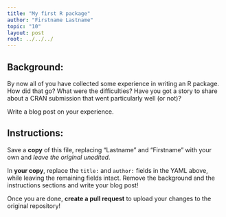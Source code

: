 ```yaml
---
title: "My first R package"
author: "Firstname Lastname"
topic: "10"
layout: post
root: ../../../
---
```


## Background:

By now all of you have collected some experience in writing an R package. How did that go? What were the difficulties? Have you got a story to share about a CRAN submission that went particularly well (or not)?

Write a blog post on your experience. 

## Instructions:
Save a **copy** of this file, replacing "Lastname" and "Firstname" with your own and *leave the original unedited*.

In **your copy**, replace the `title:` and `author:` fields in the YAML above, while leaving the remaining fields intact. Remove the background and the instructions sections and write your blog post!

Once you are done, **create a pull request** to upload your changes to the original repository!

